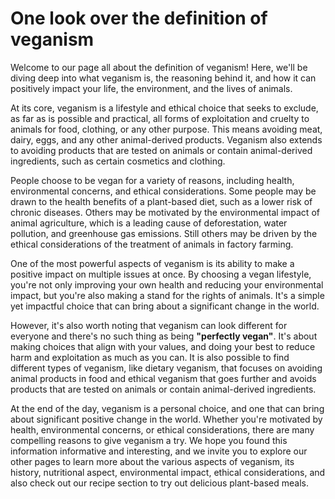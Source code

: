# One look over the definition of veganism




Welcome to our page all about the definition of veganism! Here, we'll be diving deep into what veganism is, the reasoning behind it, and how it can positively impact your life, the environment, and the lives of animals.


At its core, veganism is a lifestyle and ethical choice that seeks to exclude, as far as is possible and practical, all forms of exploitation and cruelty to animals for food, clothing, or any other purpose. This means avoiding meat, dairy, eggs, and any other animal-derived products. Veganism also extends to avoiding products that are tested on animals or contain animal-derived ingredients, such as certain cosmetics and clothing.


People choose to be vegan for a variety of reasons, including health, environmental concerns, and ethical considerations. Some people may be drawn to the health benefits of a plant-based diet, such as a lower risk of chronic diseases. Others may be motivated by the environmental impact of animal agriculture, which is a leading cause of deforestation, water pollution, and greenhouse gas emissions. Still others may be driven by the ethical considerations of the treatment of animals in factory farming.


One of the most powerful aspects of veganism is its ability to make a positive impact on multiple issues at once. By choosing a vegan lifestyle, you're not only improving your own health and reducing your environmental impact, but you're also making a stand for the rights of animals. It's a simple yet impactful choice that can bring about a significant change in the world.


However, it's also worth noting that veganism can look different for everyone and there's no such thing as being **"perfectly vegan"**. It's about making choices that align with your values, and doing your best to reduce harm and exploitation as much as you can. It is also possible to find different types of veganism, like dietary veganism, that focuses on avoiding animal products in food and ethical veganism that goes further and avoids products that are tested on animals or contain animal-derived ingredients.


At the end of the day, veganism is a personal choice, and one that can bring about significant positive change in the world. Whether you're motivated by health, environmental concerns, or ethical considerations, there are many compelling reasons to give veganism a try. We hope you found this information informative and interesting, and we invite you to explore our other pages to learn more about the various aspects of veganism, its history, nutritional aspect, environmental impact, ethical considerations, and also check out our recipe section to try out delicious plant-based meals.
